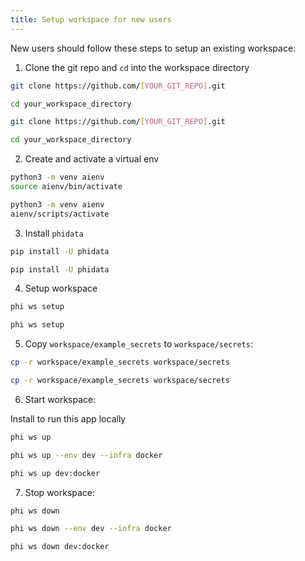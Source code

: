 ```yaml
---
title: Setup workspace for new users
---
```


New users should follow these steps to setup an existing workspace:

1. Clone the git repo and `cd` into the workspace directory

<CodeGroup>

```bash Mac
git clone https://github.com/[YOUR_GIT_REPO].git

cd your_workspace_directory
```

```bash Windows
git clone https://github.com/[YOUR_GIT_REPO].git

cd your_workspace_directory
```

</CodeGroup>

2. Create and activate a virtual env

<CodeGroup>

```bash Mac
python3 -m venv aienv
source aienv/bin/activate
```

```bash Windows
python3 -m venv aienv
aienv/scripts/activate
```

</CodeGroup>

3. Install `phidata`

<CodeGroup>

```bash Mac
pip install -U phidata
```

```bash Windows
pip install -U phidata
```

</CodeGroup>

4. Setup workspace

<CodeGroup>

```bash Mac
phi ws setup
```

```bash Windows
phi ws setup
```

</CodeGroup>

5. Copy `workspace/example_secrets` to `workspace/secrets`:

<CodeGroup>

```bash Mac
cp -r workspace/example_secrets workspace/secrets
```

```bash Windows
cp -r workspace/example_secrets workspace/secrets
```

</CodeGroup>

6. Start workspace:

<Note>

Install <LinkOpenNewTab href="https://docs.docker.com/desktop/install/mac-install/" text="docker desktop" /> to run this app locally

</Note>

<CodeGroup>

```bash Terminal
phi ws up
```

```bash With Options
phi ws up --env dev --infra docker
```

```bash Shorthand
phi ws up dev:docker
```

</CodeGroup>

7. Stop workspace:

<CodeGroup>

```bash Terminal
phi ws down
```

```bash With Options
phi ws down --env dev --infra docker
```

```bash Shorthand
phi ws down dev:docker
```

</CodeGroup>
